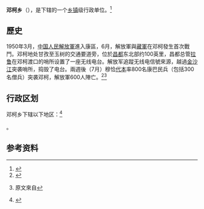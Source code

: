 {{中国乡级行政区|54/21/22/200/000}}

'''邓柯乡'''（{{bo|z=ཆོས་འཁོར་}}），是{{PRC admin/fullname|54/21/22/200/000|3}}下辖的一个[[乡镇|乡镇]]级行政单位。<ref>{{PRC admin/ref sgc|{{PRC admin/parent|54/21/22/200/000}}}}</ref>

==歷史==
{{main|昌都战役}}
1950年3月，[[中国人民解放軍|中国人民解放軍]]進入康區，6月，解放軍與[[藏軍|藏軍]]在邓柯發生首次戰鬥。邓柯地处甘孜至玉树的交通要道旁，位於[[昌都|昌都]]东北部约100英里，昌都总管[[拉鲁·次旺多吉|拉鲁]]在邓柯渡口的哨所设置了一座无线电台。解放军追蹤无线电信號來源，越過[[金沙江|金沙江]]突袭哨所，捣毁了电台。兩週後（7月）穆恰[[代本|代本]]率800名康巴民兵（包括300名僧兵）突袭邓柯，解放軍600人陣亡。<ref name="Dunham2005">{{cite book|author=Mikel Dunham|title=''Buddha's Warriors: The Story of the CIA-backed Tibetan Freedom Fighters, the Chinese Invasion, and the Ultimate Fall of Tibet''|url=https://books.google.com/books?id=P4Is51bwMAEC&pg=PA60|year=2005|publisher=Penguin Books India|isbn=978-0-14-400104-0|page=60|access-date=2018-07-13|archive-date=2019-06-07|archive-url=https://web.archive.org/web/20190607165634/https://books.google.com/books?id=P4Is51bwMAEC&pg=PA60|dead-url=no}}</ref><ref>{{cite web|url=http://history.people.com.cn/GB/205396/14655631.html|title=《1949年西藏给毛泽东发了一封异想天开的信》|author=纪彭|date=2011年5月17日|website=人民网|access-date=2018年7月13日|archive-date=2018年7月4日|archive-url=https://web.archive.org/web/20180704234047/http://history.people.com.cn/GB/205396/14655631.html|dead-url=yes}} 原文來自{{cite magazine|magazine=《文史参考》|date=2011年5月上|issue=第10期|title=〈大陆的最后一战：昌都战役〉|url=http://history.people.com.cn/GB/198819/221316/14620815.html|author=文亭|access-date=2018-07-13|archive-date=2018-07-02|archive-url=https://web.archive.org/web/20180702103333/http://history.people.com.cn/GB/198819/221316/14620815.html|dead-url=yes}}</ref>

== 行政区划 ==

邓柯乡下辖以下地区：<ref>{{PRC admin/ref sgc|54/21/22/200/000}}</ref>

{{PRC admin/children|54/21/22/200/000}}。

== 参考资料 ==

{{reflist}}

{{行政区划小作品}}
{{PRC admin/navcat|54/21/22/200/000}}